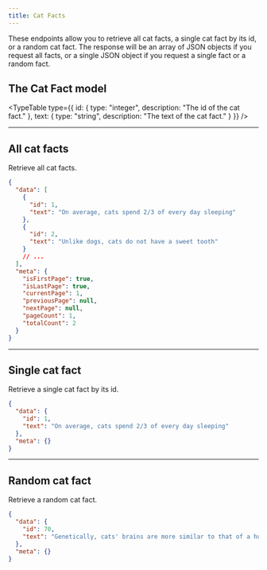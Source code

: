 ```yaml
---
title: Cat Facts
---
```



These endpoints allow you to retrieve all cat facts, a single cat fact by its id, or a random cat fact. The response will be an array of JSON objects if you request all facts, or a single JSON object if you request a single fact or a random fact.

## The Cat Fact model

<TypeTable
  type={{
    id: { type: "integer", description: "The id of the cat fact." },
    text: { type: "string", description: "The text of the cat fact." }
  }}
/>

<Hr />

## All cat facts

<EndpointDetails path="/cat-facts" />

Retrieve all cat facts.

```json title="Response"
{
  "data": [
    {
      "id": 1,
      "text": "On average, cats spend 2/3 of every day sleeping"
    },
    {
      "id": 2,
      "text": "Unlike dogs, cats do not have a sweet tooth"
    }
    // ...
  ],
  "meta": {
    "isFirstPage": true,
    "isLastPage": true,
    "currentPage": 1,
    "previousPage": null,
    "nextPage": null,
    "pageCount": 1,
    "totalCount": 2
  }
}
```

<Hr />

## Single cat fact

<EndpointDetails path="/cat-facts/<id>" />

Retrieve a single cat fact by its id.

```json title="Response"
{
  "data": {
    "id": 1,
    "text": "On average, cats spend 2/3 of every day sleeping"
  },
  "meta": {}
}
```

<Hr />

## Random cat fact

<EndpointDetails path="/cat-facts/random" />

Retrieve a random cat fact.

```json title="Response"
{
  "data": {
    "id": 70,
    "text": "Genetically, cats' brains are more similar to that of a human than a dog's brain"
  },
  "meta": {}
}
```
